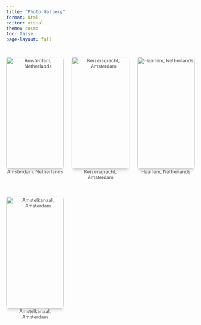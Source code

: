 ```yaml
---
title: "Photo Gallery"
format: html
editor: visual
theme: cosmo
toc: false
page-layout: full
---
```

```{=html}
<style>
.grid.three {
  display: grid;
  grid-template-columns: repeat(3, 1fr);
  gap: 1.5em;
  margin: 1em 0;
}

.grid.three .column img {
  width: 100%;
  height: 300px;
  object-fit: cover;
  border-radius: 8px;
  box-shadow: 0 4px 8px rgba(0,0,0,0.15);
  transition: transform 0.2s ease, box-shadow 0.2s ease;
}

.grid.three .column img:hover {
  transform: translateY(-2px);
  box-shadow: 0 6px 12px rgba(0,0,0,0.2);
}

.grid.three .column p,
.grid.three .column figcaption {
  text-align: center;
  font-size: 0.9em;
  color: #666;
  margin-top: 0.8em;
  font-weight: 500;
}

.grid.three .column {
  padding: 0;
}

/* Responsive adjustments */
@media (max-width: 900px) {
  .grid.three {
    grid-template-columns: repeat(2, 1fr);
    gap: 1.2em;
  }
  
  .grid.three .column img {
    height: 250px;
  }
}

@media (max-width: 600px) {
  .grid.three {
    grid-template-columns: 1fr;
    gap: 1em;
  }
  
  .grid.three .column img {
    height: 200px;
  }
}
</style>
```

::::::: {.grid .three}
::: column
![Amsterdam, Netherlands](gallery/ADAM.jpg)
Amsterdam, Netherlands
:::
::: column
![Keizersgracht, Amsterdam](gallery/keizersgracht.jpg)
Keizersgracht, Amsterdam
:::
::: column
![Haarlem, Netherlands](gallery/haarlem.jpg)
Haarlem, Netherlands
:::
::: column
![Amstelkanaal, Amsterdam](gallery/amstelkanaal.jpg)
Amstelkanaal, Amsterdam
:::
:::::::
